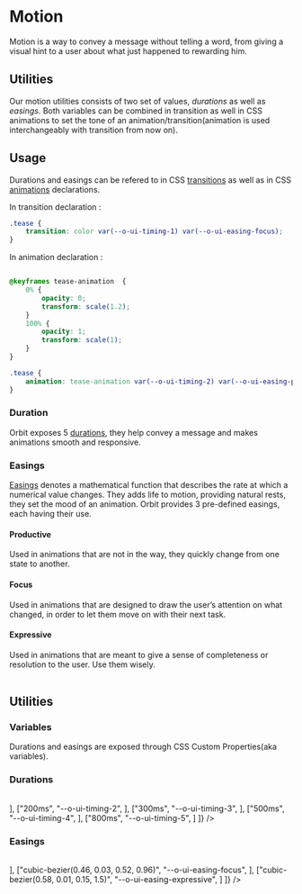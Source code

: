 
<Meta
    title="Materials/Motion"
    id="motion"
/>

# Motion

<Tagline>Motion is a way to convey a message without telling a word, from giving a visual hint to a user about what just happened to rewarding him.</Tagline>

## Utilities

Our motion utilities consists of two set of values, *durations* as well as *easings*. Both variables can be combined in transition as well in CSS animations to set the tone of an animation/transition(animation is used interchangeably with transition from now on).

## Usage

Durations and easings can be refered to in CSS [transitions](https://developer.mozilla.org/en-US/docs/Web/CSS/CSS_Transitions/Using_CSS_transitions) as well as in CSS [animations](https://developer.mozilla.org/en-US/docs/Web/CSS/CSS_Animations/Using_CSS_animations) declarations.

In transition declaration :

```css
.tease {
    transition: color var(--o-ui-timing-1) var(--o-ui-easing-focus);
}
```

In animation declaration :

```css

@keyframes tease-animation  {
    0% {
        opacity: 0;
        transform: scale(1.2);
    }
    100% {
        opacity: 1;
        transform: scale(1);
    }
}

.tease {
    animation: tease-animation var(--o-ui-timing-2) var(--o-ui-easing-productive);
}

```

### Duration

Orbit exposes 5 [durations](https://developer.mozilla.org/en-US/docs/Web/CSS/transition-duration), they help convey a message and makes animations smooth and responsive.

<Table
    columns={[
        { title: "Duration", headerStyle: { width: "200px" }, rowClassName: "code f7 o-90" },
        { title: "Value", headerStyle: { width: "200px" }, rowClassName: "code f7 o-90" }
    ]}
    rows={[
        ["t1", "100ms"],
        ["t2", "200ms"],
        ["t3", "300ms"],
        ["t4", "500ms"],
        ["t5", "800ms"]
    ]}
/>

### Easings

[Easings](https://developer.mozilla.org/en-US/docs/Web/CSS/easing-function) denotes a mathematical function that describes the rate at which a numerical value changes. They adds life to motion, providing natural rests, they set the mood of an animation. Orbit provides 3 pre-defined easings, each having their use.

#### Productive

Used in animations that are not in the way, they quickly change from one state to another.

#### Focus

Used in animations that are designed to draw the user’s attention on what changed, in order to let them move on with their next task.

#### Expressive

Used in animations that are meant to give a sense of completeness or resolution to the user. Use them wisely.

<Table
    columns={[
        { title: "Easing", headerStyle: { width: "200px" }, rowClassName: "code f7 o-90" },
        { title: "Value", headerStyle: { width: "400px" }, rowClassName: "code f7 o-90" }
    ]}
    rows={[
        ["productive", "cubic-bezier(0.22, 0.61, 0.36, 1)"],
        ["focus", "cubic-bezier(0.46, 0.03, 0.52, 0.96)"],
        ["expressive", "cubic-bezier(0.72, -0.66, 0.15, 1.5)"]
    ]}
/>

## Utilities

### Variables

Durations and easings are exposed through CSS Custom Properties(aka variables).

### Durations

<Table
    columns={[
        { title: "Value", headerStyle: { width: "200px" }, rowClassName: "code f7 o-90" },
        { title: "Variable", headerStyle: { width: "200px" }, rowClassName: "code f7 o-90" },
        { title: "Example", headerStyle: { width: "500px" } }
    ]}
    rows={[
        ["100ms", "--o-ui-timing-1", <MotionSample duration="100"/>],
        ["200ms", "--o-ui-timing-2", <MotionSample duration="200"/>],
        ["300ms", "--o-ui-timing-3", <MotionSample duration="300"/>],
        ["500ms", "--o-ui-timing-4", <MotionSample duration="500"/>],
        ["800ms", "--o-ui-timing-5", <MotionSample duration="800"/>]
    ]}
/>

### Easings

<Table
    columns={[
        { title: "Value", headerStyle: { width: "350px" }, rowClassName: "code f7 o-90" },
        { title: "Variable", headerStyle: { width: "250px" }, rowClassName: "code f7 o-90" },
        { title: "Example", headerStyle: { width: "325px" } }
    ]}
    rows={[
        ["cubic-bezier(0.22, 0.61, 0.36, 1)", "--o-ui-easing-productive", <MotionSample duration="500" easing="(0.22, 0.61, 0.36, 1)"/>],
        ["cubic-bezier(0.46, 0.03, 0.52, 0.96)", "--o-ui-easing-focus", <MotionSample duration="500" easing="(0.46, 0.03, 0.52, 0.96)"/>],
        ["cubic-bezier(0.58, 0.01, 0.15, 1.5)", "--o-ui-easing-expressive", <MotionSample duration="800" easing="(0.58, 0.01, 0.15, 1.5)"/>]
    ]}
/>
